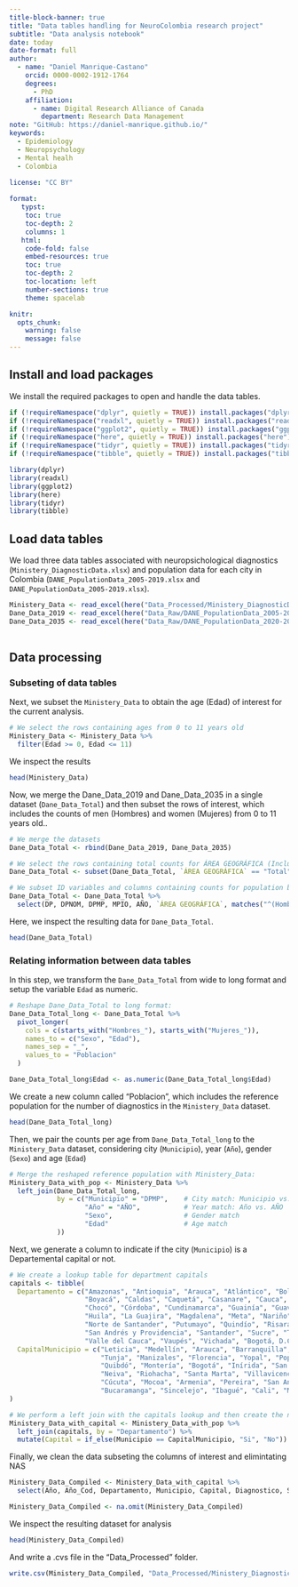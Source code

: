 ```yaml
---
title-block-banner: true
title: "Data tables handling for NeuroColombia research project"
subtitle: "Data analysis notebook"
date: today
date-format: full
author: 
  - name: "Daniel Manrique-Castano"
    orcid: 0000-0002-1912-1764
    degrees:
      - PhD
    affiliation: 
      - name: Digital Research Alliance of Canada 
        department: Research Data Management
note: "GitHub: https://daniel-manrique.github.io/"
keywords: 
  - Epidemiology
  - Neuropsychology
  - Mental healh
  - Colombia 
   
license: "CC BY"

format:
   typst:
    toc: true
    toc-depth: 2
    columns: 1
   html:
    code-fold: false
    embed-resources: true
    toc: true
    toc-depth: 2
    toc-location: left
    number-sections: true
    theme: spacelab

knitr:
  opts_chunk: 
    warning: false
    message: false
---
```


## Install and load packages

We install the required packages to open and handle the data tables. 

```r
if (!requireNamespace("dplyr", quietly = TRUE)) install.packages("dplyr")
if (!requireNamespace("readxl", quietly = TRUE)) install.packages("readxl")
if (!requireNamespace("ggplot2", quietly = TRUE)) install.packages("ggplot2")
if (!requireNamespace("here", quietly = TRUE)) install.packages("here")
if (!requireNamespace("tidyr", quietly = TRUE)) install.packages("tidyr")
if (!requireNamespace("tibble", quietly = TRUE)) install.packages("tibble")

library(dplyr)
library(readxl)
library(ggplot2)
library(here)
library(tidyr)
library(tibble)

```

## Load data tables

We load three data tables associated with neuropsichological diagnostics (`Ministery_DiagnosticData.xlsx`) and population data for each city in Colombia (`DANE_PopulationData_2005-2019.xlsx` and `DANE_PopulationData_2005-2019.xlsx`). 

```r

Ministery_Data <- read_excel(here("Data_Processed/Ministery_DiagnosticData.xlsx")) 
Dane_Data_2019 <- read_excel(here("Data_Raw/DANE_PopulationData_2005-2019.xlsx")) 
Dane_Data_2035 <- read_excel(here("Data_Raw/DANE_PopulationData_2020-2035.xlsx")) 
                          
```

## Data processing

### Subseting of data tables

Next, we subset the `Ministery_Data` to obtain the age (Edad) of interest for the current analysis. 

```r
# We select the rows containing ages from 0 to 11 years old
Ministery_Data <- Ministery_Data %>% 
  filter(Edad >= 0, Edad <= 11)
```

We inspect the results

```r
head(Ministery_Data)
```
Now, we merge the Dane_Data_2019 and Dane_Data_2035 in a single dataset (`Dane_Data_Total`) and then subset the rows of interest, which includes the counts of men (Hombres) and women (Mujeres) from 0 to 11 years old.. 

```r
# We merge the datasets
Dane_Data_Total <- rbind(Dane_Data_2019, Dane_Data_2035)

# We select the rows containing total counts for ÁREA GEOGRÁFICA (Including urban and rural areas)
Dane_Data_Total <- subset(Dane_Data_Total, `ÁREA GEOGRÁFICA` == "Total")

# We subset ID variables and columns containing counts for population between 0 and 11 years old
Dane_Data_Total <- Dane_Data_Total %>% 
  select(DP, DPNOM, DPMP, MPIO, AÑO, `ÁREA GEOGRÁFICA`, matches("^(Hombres|Mujeres)_([0-9]|1[0-1])$"))
```

Here, we inspect the resulting data for `Dane_Data_Total`.

```r
head(Dane_Data_Total)
```

### Relating information between data tables

In this step, we transform the `Dane_Data_Total` from wide to long format and setup the variable `Edad` as numeric.  

```r

# Reshape Dane_Data_Total to long format:
Dane_Data_Total_long <- Dane_Data_Total %>%
  pivot_longer(
    cols = c(starts_with("Hombres_"), starts_with("Mujeres_")),
    names_to = c("Sexo", "Edad"),
    names_sep = "_",
    values_to = "Poblacion"
  )

Dane_Data_Total_long$Edad <- as.numeric(Dane_Data_Total_long$Edad)
```

We create a new column called "Poblacion", which includes the reference population for the number of diagnostics in the `Ministery_Data` dataset.

```r
head(Dane_Data_Total_long)
```

Then, we pair the counts per age from `Dane_Data_Total_long` to the `Ministery_Data` dataset, considering city (`Municipio`), year (`Año`), gender (`Sexo`) and age (`Edad`) 

```r
# Merge the reshaped reference population with Ministery_Data:
Ministery_Data_with_pop <- Ministery_Data %>%
  left_join(Dane_Data_Total_long,
            by = c("Municipio" = "DPMP",    # City match: Municipio vs. DPMP
                   "Año" = "AÑO",           # Year match: Año vs. AÑO
                   "Sexo",                  # Gender match
                   "Edad"                   # Age match
            ))
```
Next, we generate a column to indicate if the city (`Municipio`) is a Departemental capital or not.

```r
# We create a lookup table for department capitals
capitals <- tibble(
  Departamento = c("Amazonas", "Antioquia", "Arauca", "Atlántico", "Bolívar", 
                   "Boyacá", "Caldas", "Caquetá", "Casanare", "Cauca", "Cesar", 
                   "Chocó", "Córdoba", "Cundinamarca", "Guainía", "Guaviare", 
                   "Huila", "La Guajira", "Magdalena", "Meta", "Nariño", 
                   "Norte de Santander", "Putumayo", "Quindío", "Risaralda", 
                   "San Andrés y Providencia", "Santander", "Sucre", "Tolima", 
                   "Valle del Cauca", "Vaupés", "Vichada", "Bogotá, D.C."),
  CapitalMunicipio = c("Leticia", "Medellín", "Arauca", "Barranquilla", "Cartagena", 
                       "Tunja", "Manizales", "Florencia", "Yopal", "Popayán", "Valledupar", 
                       "Quibdó", "Montería", "Bogotá", "Inírida", "San José del Guaviare", 
                       "Neiva", "Riohacha", "Santa Marta", "Villavicencio", "Pasto", 
                       "Cúcuta", "Mocoa", "Armenia", "Pereira", "San Andrés", 
                       "Bucaramanga", "Sincelejo", "Ibagué", "Cali", "Mitú", "Puerto Carreño", "Bogotá, D.C.")
)

# We perform a left join with the capitals lookup and then create the new "Capital" column.
Ministery_Data_with_capital <- Ministery_Data_with_pop %>%
  left_join(capitals, by = "Departamento") %>%
  mutate(Capital = if_else(Municipio == CapitalMunicipio, "Si", "No"))
```

Finally, we clean the data subseting the columns of interest and elimintating NAS

```r
Ministery_Data_Compiled <- Ministery_Data_with_capital %>% 
  select(Año, Año_Cod, Departamento, Municipio, Capital, Diagnostico, Sexo, Edad, Cantidad, Poblacion)

Ministery_Data_Compiled <- na.omit(Ministery_Data_Compiled)
```

We inspect the resulting dataset for analysis

```r
head(Ministery_Data_Compiled)
```

And write a .cvs file in the "Data_Processed" folder.

```r
write.csv(Ministery_Data_Compiled, "Data_Processed/Ministery_DiagnosticData_Compiled.csv")
```

